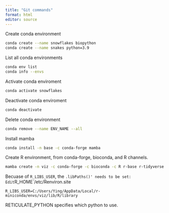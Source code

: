 ```yaml
---
title: "Git commands"
format: html
editor: source
---
```



Create conda environment
``` bash
conda create --name snowflakes biopython
conda create --name snakes python=3.9
```

List all conda environments
``` bash
conda env list
conda info --envs
```

Activate conda enviroment
``` bash
conda activate snowflakes
```

Deactivate conda enviroment
``` bash
conda deactivate
```

Delete conda environment
``` bash
conda remove --name ENV_NAME --all
```

Install mamba
``` bash
conda install -n base -c conda-forge mamba
```

Create R environment, from conda-forge, bioconda, and R channels.

``` bash
mamba create -n viz -c conda-forge -c bioconda -c R r-base r-tidyverse
```

Becuase of `R_LIBS_USER`, the `.libPaths()' needs to be set:
Edit `R_HOME`/etc/Renviron.site
```
R_LIBS_USER=C:/Users/Ying/AppData/Local/r-miniconda/envs/viz/lib/R/library
```

RETICULATE_PYTHON specifies which python to use.


